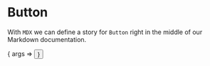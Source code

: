 
<Meta title="Design System/Button" component={Button} decorators={[withDesign]} />

# Button

With `MDX` we can define a story for `Button` right in the middle of our
Markdown documentation.

<Canvas>
  <Story
    name="Default"
    args={{ children: 'Default Button' }}
    parameters={{
      jest: ['button.test.js'],
      design: {
        type: 'figma',
        url: 'https://www.figma.com/file/LKQ4FJ4bTnCSjedbRpk931/Sample-File',
      },
    }}>
      { args => <Button { ...args } /> }
  </Story>
</Canvas>